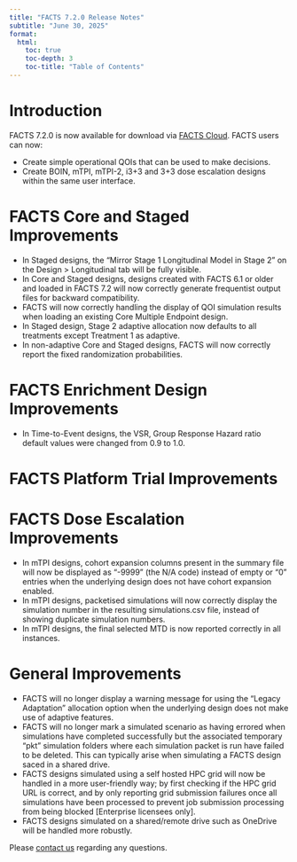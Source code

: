 ```yaml
---
title: "FACTS 7.2.0 Release Notes"
subtitle: "June 30, 2025"
format:
  html:
    toc: true
    toc-depth: 3
    toc-title: "Table of Contents"
---
```


# Introduction

FACTS 7.2.0 is now available for download via [FACTS Cloud](https://factscloud-live.azurewebsites.net/). FACTS users can now:

-	Create simple operational QOIs that can be used to make decisions.
- Create BOIN, mTPI, mTPI-2, i3+3 and 3+3 dose escalation designs within the same user interface. 


# FACTS Core and Staged Improvements

-	In Staged designs, the "Mirror Stage 1 Longitudinal Model in Stage 2" on the Design > Longitudinal tab will be fully visible.
- In Core and Staged designs, designs created with FACTS 6.1 or older and loaded in FACTS 7.2 will now correctly generate frequentist output files for backward compatibility.
- FACTS will now correctly handling the display of QOI simulation results when loading an existing Core Multiple Endpoint design.
- In Staged design, Stage 2 adaptive allocation now defaults to all treatments except Treatment 1 as adaptive.
- In non-adaptive Core and Staged designs, FACTS will now correctly report the fixed randomization probabilities.  

# FACTS Enrichment Design Improvements

-  In Time-to-Event designs, the VSR, Group Response Hazard ratio default values were changed from 0.9 to 1.0.

# FACTS Platform Trial Improvements

# FACTS Dose Escalation Improvements

- In mTPI designs, cohort expansion columns present in the summary file will now be displayed as "-9999" (the N/A code) instead of empty or "0" entries when the underlying design does not have cohort expansion enabled.
- In mTPI designs, packetised simulations will now correctly display the simulation number in the resulting simulations.csv file, instead of showing duplicate simulation numbers. 
- In mTPI designs, the final selected MTD is now reported correctly in all instances.

# General Improvements

- FACTS will no longer display a warning message for using the "Legacy Adaptation" allocation option when the underlying design does not make use of adaptive features.
- FACTS will no longer mark a simulated scenario as having errored when simulations have completed successfully but the associated temporary "pkt" simulation folders where each simulation packet is run have failed to be deleted. This can typically arise when simulating a FACTS design saced in a shared drive.
-	FACTS designs simulated using a self hosted HPC grid will now be handled in a more user-friendly way; by first checking if the HPC grid URL is correct, and by only reporting grid submission failures once all simulations have been processed to prevent job submission processing from being blocked [Enterprise licensees only].
- FACTS designs simulated on a shared/remote drive such as OneDrive will be handled more robustly.

Please [contact us](../../../contact/index.qmd) regarding any questions.
